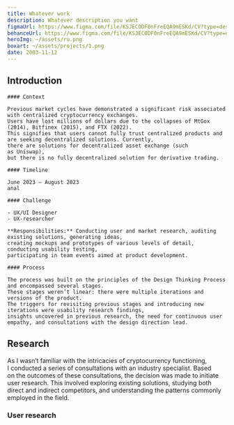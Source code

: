 ```yaml
---
title: Whatever work
description: Whatever description you want
figmaUrl: https://www.figma.com/file/KSJECODF0nFreEQA9mESKd/CV?type=design&node-id=0-1&t=X29ee7TjsLvEBvFt-0
behanceUrl: https://www.figma.com/file/KSJECODF0nFreEQA9mESKd/CV?type=design&node-id=0-1&t=X29ee7TjsLvEBvFt-0
heroImg: ~/assets/ru.png
boxart: ~/assets/projects/1.png
date: 2003-11-12
---
```



## Introduction

<Columns delimiter="anal">

    #### Context

    Previous market cycles have demonstrated a significant risk associated with centralized cryptocurrency exchanges.
    Users have lost millions of dollars due to the collapses of MtGox (2014), Bitfinex (2015), and FTX (2022).
    This signifies that users cannot fully trust centralized products and are seeking decentralized solutions. Currently,
    there are solutions for decentralized asset exchange (such as Uniswap),
    but there is no fully decentralized solution for derivative trading.

    #### Timeline

    June 2023 – August 2023
    anal

    #### Challenge

    - UX/UI Designer
    - UX-researcher

    **Responsibilities:** Conducting user and market research, auditing existing solutions, generating ideas,
    creating mockups and prototypes of various levels of detail, conducting usability testing,
    participating in team events aimed at product development.

    #### Process

    The process was built on the principles of the Design Thinking Process and encompassed several stages.
    These stages weren’t linear: there were multiple iterations and versions of the product.
    The triggers for revisiting previous stages and introducing new iterations were usability research findings,
    insights uncovered in previous research, the need for continuous user empathy, and consultations with the design direction lead.

</Columns>

## Research

As I wasn’t familiar with the intricacies of cryptocurrency functioning, I conducted a series of consultations with an industry specialist.
Based on the outcomes of these consultations, the decision was made to initiate user research. This involved exploring existing solutions,
studying both direct and indirect competitors, and understanding the patterns commonly employed in the field.

### User research
